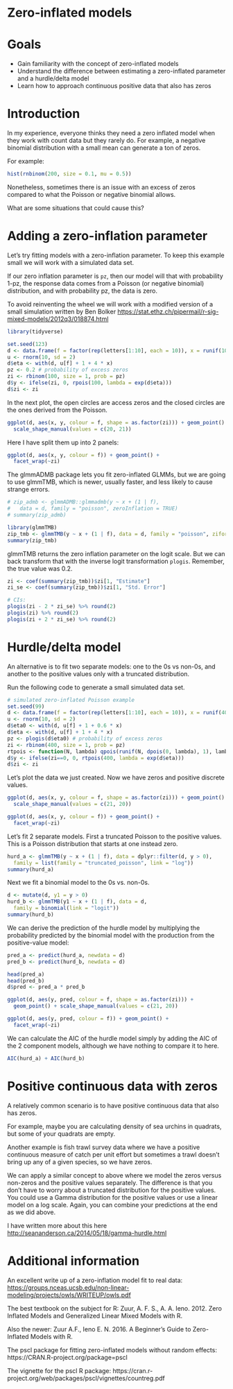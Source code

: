 # Zero-inflated models 

# Goals 

- Gain familiarity with the concept of zero-inflated models
- Understand the difference between estimating a zero-inflated parameter and a hurdle/delta model
- Learn how to approach continuous positive data that also has zeros

# Introduction

In my experience, everyone thinks they need a zero inflated model when they work with count data but they rarely do. For example, a negative binomial distribution with a small mean can generate a ton of zeros.

For example:

```r
hist(rnbinom(200, size = 0.1, mu = 0.5))
```

Nonetheless, sometimes there is an issue with an excess of zeros compared to what the Poisson or negative binomial allows.

What are some situations that could cause this? 

# Adding a zero-inflation parameter 

Let's try fitting models with a zero-inflation parameter. To keep this example small we will work with a simulated data set.


If our zero inflation parameter is `pz`, then our model will that with probability 1-pz, the response data comes from a Poisson (or negative binomial) distribution, and with probability pz, the data is zero.

To avoid reinventing the wheel we will work with a modified version of a small simulation written by Ben Bolker <https://stat.ethz.ch/pipermail/r-sig-mixed-models/2012q3/018874.html>

```r
library(tidyverse)
```


```r
set.seed(123)
d <- data.frame(f = factor(rep(letters[1:10], each = 10)), x = runif(100))
u <- rnorm(10, sd = 2)
d$eta <- with(d, u[f] + 1 + 4 * x)
pz <- 0.2 # probability of excess zeros
zi <- rbinom(100, size = 1, prob = pz)
d$y <- ifelse(zi, 0, rpois(100, lambda = exp(d$eta)))
d$zi <- zi
```

In the next plot, the open circles are access zeros and the closed circles are the ones derived from the Poisson.

```r
ggplot(d, aes(x, y, colour = f, shape = as.factor(zi))) + geom_point() +
  scale_shape_manual(values = c(20, 21))
```

Here I have split them up into 2 panels:

```r
ggplot(d, aes(x, y, colour = f)) + geom_point() +
  facet_wrap(~zi)
```

The glmmADMB package lets you fit zero-inflated GLMMs, but we are going to use glmmTMB, which is newer, usually faster, and less likely to cause strange errors. 

```r
# zip_admb <- glmmADMB::glmmadmb(y ~ x + (1 | f), 
#   data = d, family = "poisson", zeroInflation = TRUE)
# summary(zip_admb)
```

```r
library(glmmTMB)
zip_tmb <- glmmTMB(y ~ x + (1 | f), data = d, family = "poisson", ziformula = ~ 1)
summary(zip_tmb)
```

glmmTMB returns the zero inflation parameter on the logit scale. But we can back transform that with the inverse logit transformation `plogis`. Remember, the true value was 0.2.

```r
zi <- coef(summary(zip_tmb))$zi[1, "Estimate"]
zi_se <- coef(summary(zip_tmb))$zi[1, "Std. Error"]

# CIs:
plogis(zi - 2 * zi_se) %>% round(2)
plogis(zi) %>% round(2)
plogis(zi + 2 * zi_se) %>% round(2)
```

# Hurdle/delta model

An alternative is to fit two separate models: one to the 0s vs non-0s, and another to the positive values only with a truncated distribution. 

Run the following code to generate a small simulated data set. 

```r
# simulated zero-inflated Poisson example
set.seed(99)
d <- data.frame(f = factor(rep(letters[1:10], each = 10)), x = runif(400))
u <- rnorm(10, sd = 2)
d$eta0 <- with(d, u[f] + 1 + 0.6 * x)
d$eta <- with(d, u[f] + 1 + 4 * x)
pz <- plogis(d$eta0) # probability of excess zeros
zi <- rbinom(400, size = 1, prob = pz)
rtpois <- function(N, lambda) qpois(runif(N, dpois(0, lambda), 1), lambda) # truncated poisson
d$y <- ifelse(zi==0, 0, rtpois(400, lambda = exp(d$eta)))
d$zi <- zi
```

Let's plot the data we just created. Now we have zeros and positive discrete values. 

```r
ggplot(d, aes(x, y, colour = f, shape = as.factor(zi))) + geom_point() +
  scale_shape_manual(values = c(21, 20))

ggplot(d, aes(x, y, colour = f)) + geom_point() +
  facet_wrap(~zi)
```

Let's fit 2 separate models. First a truncated Poisson to the positive values. This is a Poisson distribution that starts at one instead zero.

```r
hurd_a <- glmmTMB(y ~ x + (1 | f), data = dplyr::filter(d, y > 0), 
  family = list(family = "truncated_poisson", link = "log"))
summary(hurd_a)
```

Next we fit a binomial model to the 0s vs. non-0s.

```r
d <- mutate(d, y1 = y > 0)
hurd_b <- glmmTMB(y1 ~ x + (1 | f), data = d, 
  family = binomial(link = "logit"))
summary(hurd_b)
```

We can derive the prediction of the hurdle model by multiplying the probability predicted by the binomial model with the production from the positive-value model:

```r
pred_a <- predict(hurd_a, newdata = d)
pred_b <- predict(hurd_b, newdata = d)

head(pred_a)
head(pred_b)
d$pred <- pred_a * pred_b

ggplot(d, aes(y, pred, colour = f, shape = as.factor(zi))) + 
  geom_point() + scale_shape_manual(values = c(21, 20))

ggplot(d, aes(y, pred, colour = f)) + geom_point() +
  facet_wrap(~zi)
```

We can calculate the AIC of the hurdle model simply by adding the AIC of the 2 component models, although we have nothing to compare it to here. 

```r
AIC(hurd_a) + AIC(hurd_b)
```

# Positive continuous data with zeros 

A relatively common scenario is to have positive continuous data that also has zeros. 

For example, maybe you are calculating density of sea urchins in quadrats, but some of your quadrats are empty. 

Another example is fish trawl survey data where we have a positive continuous measure of catch per unit effort but sometimes a trawl doesn't bring up any of a given species, so we have zeros.

We can apply a similar concept to above where we model the zeros versus non-zeros and the positive values separately. The difference is that you don't have to worry about a truncated distribution for the positive values. You could use a Gamma distribution for the positive values or use a linear model on a log scale. Again, you can combine your predictions at the end as we did above.

I have written more about this here <http://seananderson.ca/2014/05/18/gamma-hurdle.html>

# Additional information 

An excellent write up of a zero-inflation model fit to real data:
<https://groups.nceas.ucsb.edu/non-linear-modeling/projects/owls/WRITEUP/owls.pdf>

The best textbook on the subject for R:
Zuur, A. F. S., A. A. Ieno. 2012. Zero Inflated Models and Generalized Linear Mixed Models with R.

Also the newer:
Zuur A.F.,  Ieno E. N. 2016. A Beginner's Guide to Zero-Inflated Models with R.

The pscl package for fitting zero-inflated models without random effects:
https://CRAN.R-project.org/package=pscl 

The vignette for the pscl R package:
https://cran.r-project.org/web/packages/pscl/vignettes/countreg.pdf
